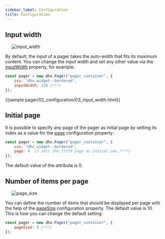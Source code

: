```yaml
---
sidebar_label: Configuration
title: Configuration
---          
```


Input width
---------------

<img style="margin: 0px 0px 0px 20px; display: block;" src="pager/combo_width.png" alt="input_width"/>

By default, the input of a pager takes the auto-width that fits its maximum content. You can change the input width and set any other value via the [inputWidth](/pager/api/pager_inputwidth_config) property, for example:

~~~js
const pager = new dhx.Pager("pager_container", {
    css: "dhx_widget--bordered",
    inputWidth: 220 /*!*/
});
~~~

{{sample    pager/02_configuration/03_input_width.html}}

Initial page
-------------

It is possible to specify any page of the pager as initial page by setting its index as a value for the [page](/pager/api/pager_page_config) configuration property:

~~~js
const pager = new dhx.Pager("pager_container", {
    css: "dhx_widget--bordered",
    page: 4  // sets the fifth page as initial one /*!*/
});
~~~

The default value of the attribute is 0.

Number of items per page
-------------------------

<img style="margin: 0px 0px 0px 20px; display: block;" src="pager/page_size.png" alt="page_size"/>

You can define the number of items that should be displayed per page with the help of the [pageSize](/pager/api/pager_pagesize_config) configuration property. The default value is 10. This is how you can change the default setting:

~~~js
const pager = new dhx.Pager("pager_container", {
    pageSize: 9 /*!*/
});
~~~
